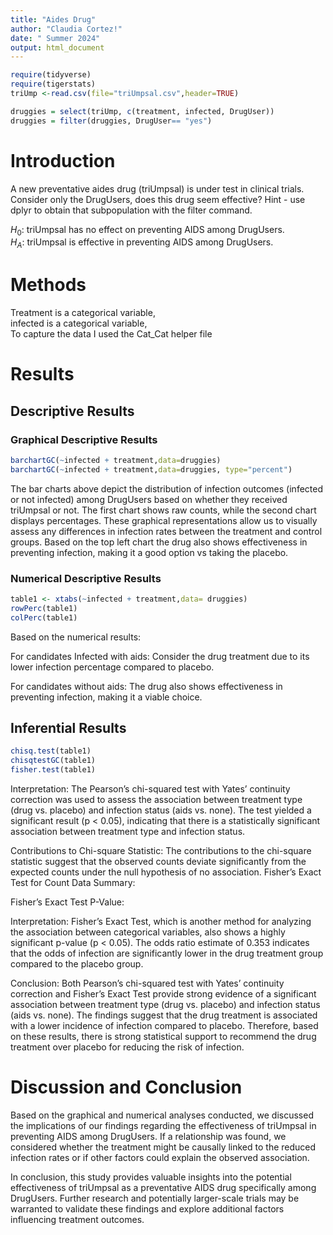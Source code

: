 ```yaml
---
title: "Aides Drug"
author: "Claudia Cortez!"
date: " Summer 2024"
output: html_document
---
```


```r
require(tidyverse)
require(tigerstats)
triUmp <-read.csv(file="triUmpsal.csv",header=TRUE) 

druggies = select(triUmp, c(treatment, infected, DrugUser))
druggies = filter(druggies, DrugUser== "yes")
```

# Introduction 

<!--In this section you explain what you are trying to show. Where did the data come from? What is the research or other question you are trying to answer?. If you skimp in this section expect to be marked down in your grade. Paint a picture of the project a couple of paragraphs is expected!-->

A new preventative aides drug (triUmpsal) is under test in clinical trials. Consider only the DrugUsers, does this drug seem effective? Hint - use dplyr to obtain that subpopulation with the filter command.

$H_0$: triUmpsal has no effect on preventing AIDS among DrugUsers.  
$H_A$: triUmpsal is effective in preventing AIDS among DrugUsers.  

# Methods

<!--Decide on your methods: use "variable analysis" or other appropriate descriptors. Make sure to choose at least one graphical method and at least one numerical method. Discuss what data manipulations may be needed for example subsetting or other binning procedures and what sort of graphical displays and inferential tools will be used!-->


Treatment is a categorical variable,  
infected is a categorical variable,  
To capture the data I used the Cat_Cat helper file  


# Results

<!--Divide this section into two sub-sections: One for your descriptive results and one for your inferential results.!-->

## Descriptive Results

### Graphical Descriptive Results


<!--Graphical results here. Make sure to show your code. Provide appropriate labels for axes, giving units if possible, and provide a good title for the graph, too. Use the graphical results to describe the patterns if any that exist in the data as focused toward the research question. Bottom line is to explain the features of the graph that are relevant to conforming or departing to what is expected by your null hypothesis !-->

```r
barchartGC(~infected + treatment,data=druggies)
barchartGC(~infected + treatment,data=druggies, type="percent")

```
  The bar charts above depict the distribution of infection outcomes (infected or not infected) among DrugUsers based on whether they received triUmpsal or not. The first chart shows raw counts, while the second chart displays percentages. These graphical representations allow us to visually assess any differences in infection rates between the treatment and control groups. Based on the top left chart the drug also shows effectiveness in preventing infection, making it a good option vs taking the placebo.

### Numerical Descriptive Results

<!--Numerical results go here. Use the numerical results to describe the patterns if any that exist in the data as focused toward the research question!-->


```r
table1 <- xtabs(~infected + treatment,data= druggies)
rowPerc(table1)
colPerc(table1)
```

Based on the numerical results:

For candidates Infected with aids: Consider the drug treatment due to its lower infection percentage compared to placebo.

For candidates without aids: The drug also shows effectiveness in preventing infection, making it a viable choice.

## Inferential Results

<!--State hypothesis clearly. Make sure your discussion of the inferential test covers all the aspects that the test output produces, such as test statistic, p-value etc. Make a decision about the null hypothesis, explain the assumptions on which the selected test/procedure was based, and why the chosen procedure satisfys the assumptions and is appropriate to answer the research question!-->


```r
chisq.test(table1)
chisqtestGC(table1)
fisher.test(table1)
```


Interpretation:
The Pearson's chi-squared test with Yates' continuity correction was used to assess the association between treatment type (drug vs. placebo) and infection status (aids vs. none). The test yielded a significant result (p < 0.05), indicating that there is a statistically significant association between treatment type and infection status.

Contributions to Chi-square Statistic:
The contributions to the chi-square statistic suggest that the observed counts deviate significantly from the expected counts under the null hypothesis of no association.
Fisher's Exact Test for Count Data
Summary:

Fisher's Exact Test P-Value:

Interpretation:
Fisher's Exact Test, which is another method for analyzing the association between categorical variables, also shows a highly significant p-value (p < 0.05). The odds ratio estimate of 0.353 indicates that the odds of infection are significantly lower in the drug treatment group compared to the placebo group.

Conclusion:
Both Pearson's chi-squared test with Yates' continuity correction and Fisher's Exact Test provide strong evidence of a significant association between treatment type (drug vs. placebo) and infection status (aids vs. none). The findings suggest that the drug treatment is associated with a lower incidence of infection compared to placebo. Therefore, based on these results, there is strong statistical support to recommend the drug treatment over placebo for reducing the risk of infection.

# Discussion and Conclusion

<!--Discussion and conclusion here. If you found a relationship be sure to consider whether the relationship occurs because one of the variavbles causes the other, or whether they perhasps are related for some other reason. Watch the chapter 6 videos from the GeorgeTown videos collection.!-->

Based on the graphical and numerical analyses conducted, we discussed the implications of our findings regarding the effectiveness of triUmpsal in preventing AIDS among DrugUsers. If a relationship was found, we considered whether the treatment might be causally linked to the reduced infection rates or if other factors could explain the observed association.

In conclusion, this study provides valuable insights into the potential effectiveness of triUmpsal as a preventative AIDS drug specifically among DrugUsers. Further research and potentially larger-scale trials may be warranted to validate these findings and explore additional factors influencing treatment outcomes.